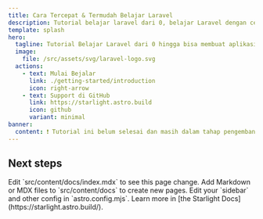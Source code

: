 ```yaml
---
title: Cara Tercepat & Termudah Belajar Laravel
description: Tutorial belajar laravel dari 0, belajar Laravel dengan cepat dan mudah 
template: splash
hero:
  tagline: Tutorial Belajar Laravel dari 0 hingga bisa membuat aplikasi web sendiri
  image:
    file: /src/assets/svg/laravel-logo.svg
  actions:
    - text: Mulai Bejalar
      link: ./getting-started/introduction
      icon: right-arrow
    - text: Support di GitHub
      link: https://starlight.astro.build
      icon: github
      variant: minimal
banner:
  content: ❗ Tutorial ini belum selesai dan masih dalam tahap pengembangan. Stay tuned for updates! ❗
---
```



## Next steps

<CardGrid stagger>
	<Card title="Update content" icon="pencil">
		Edit `src/content/docs/index.mdx` to see this page change.
	</Card>
	<Card title="Add new content" icon="add-document">
		Add Markdown or MDX files to `src/content/docs` to create new pages.
	</Card>
	<Card title="Configure your site" icon="setting">
		Edit your `sidebar` and other config in `astro.config.mjs`.
	</Card>
	<Card title="Read the docs" icon="open-book">
		Learn more in [the Starlight Docs](https://starlight.astro.build/).
	</Card>
</CardGrid>
